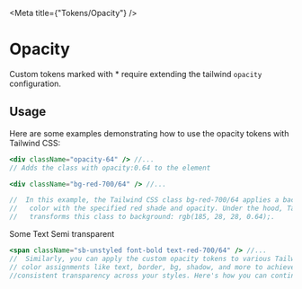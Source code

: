 
<Meta title={"Tokens/Opacity"} />

# Opacity

<OpacityList />
Custom tokens marked with * require extending the tailwind
<code>opacity</code> configuration.

## Usage

Here are some examples demonstrating how to use the opacity tokens with Tailwind CSS:

<div className='p-4 pt-8 rounded-md bg-sb-bg-light'>
  <OpacityBoxes className='opacity-64'/>

```jsx
<div className="opacity-64" /> //...
// Adds the class with opacity:0.64 to the element
```

<OpacityBoxes className="bg-red-700/64" />

```jsx
<div className="bg-red-700/64" /> //...

//  In this example, the Tailwind CSS class bg-red-700/64 applies a background
//   color with the specified red shade and opacity. Under the hood, Tailwind
//   transforms this class to background: rgb(185, 28, 28, 0.64);.
```

<span className="sb-unstyled font-bold text-red-700/64">
  Some Text Semi transparent
</span>

```jsx
<span className="sb-unstyled font-bold text-red-700/64" /> //...
//  Similarly, you can apply the custom opacity tokens to various Tailwind CSS
// color assignments like text, border, bg, shadow, and more to achieve
//consistent transparency across your styles. Here's how you can continue to use these classes:
```

</div>
